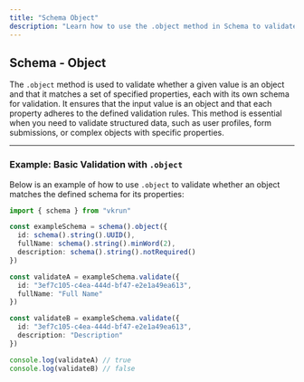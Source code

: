 ```yaml
---
title: "Schema Object"
description: "Learn how to use the .object method in Schema to validate if a value is an object with the specified properties and their respective validations."
---
```


## Schema - Object

The `.object` method is used to validate whether a given value is an object and that it matches a set of specified properties, each with its own schema for validation. It ensures that the input value is an object and that each property adheres to the defined validation rules. This method is essential when you need to validate structured data, such as user profiles, form submissions, or complex objects with specific properties.

---

### Example: Basic Validation with `.object`

Below is an example of how to use `.object` to validate whether an object matches the defined schema for its properties:

```ts
import { schema } from "vkrun"

const exampleSchema = schema().object({
  id: schema().string().UUID(),
  fullName: schema().string().minWord(2),
  description: schema().string().notRequired()
})

const validateA = exampleSchema.validate({
  id: "3ef7c105-c4ea-444d-bf47-e2e1a49ea613",
  fullName: "Full Name"
})

const validateB = exampleSchema.validate({
  id: "3ef7c105-c4ea-444d-bf47-e2e1a49ea613",
  description: "Description"
})

console.log(validateA) // true
console.log(validateB) // false
```